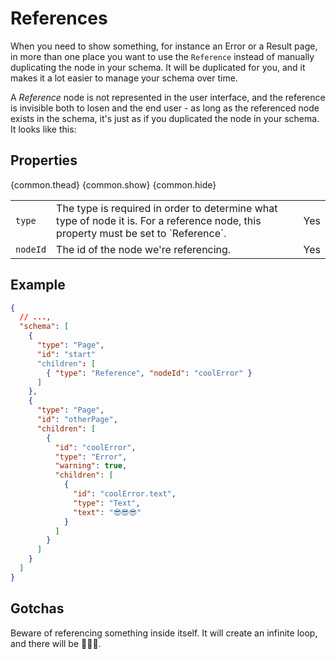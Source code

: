 
<Meta title="Building blocks/Reference" />

# References

When you need to show something, for instance an Error or a Result page, in more
than one place you want to use the `Reference` instead of manually
duplicating the node in your schema. It will be duplicated for you, and it makes
it a lot easier to manage your schema over time.

A <em>Reference</em> node is not represented in the user interface, and the
reference is invisible both to losen and the end user - as long as the referenced
node exists in the schema, it's just as if you duplicated the node in your schema.
It looks like this:

## Properties

<Table>
  {common.thead}
  <tbody>
    <tr>
      <td>
        <code>type</code>
      </td>
      <td>
        The type is required in order to determine what type of node it is. For
        a reference node, this property must be set to `Reference`.
      </td>
      <td>Yes</td>
    </tr>
    <tr>
      <td>
        <code>nodeId</code>
      </td>
      <td>The id of the node we're referencing.</td>
      <td>Yes</td>
    </tr>
    {common.show}
    {common.hide}
  </tbody>
</Table>

## Example

```json
{
  // ...,
  "schema": [
    {
      "type": "Page",
      "id": "start"
      "children": [
        { "type": "Reference", "nodeId": "coolError" }
      ]
    },
    {
      "type": "Page",
      "id": "otherPage",
      "children": [
        {
          "id": "coolError",
          "type": "Error",
          "warning": true,
          "children": [
            {
              "id": "coolError.text",
              "type": "Text",
              "text": "😎😎😎"
            }
          ]
        }
      ]
    }
  ]
}
```

## Gotchas

Beware of referencing something inside itself. It will create an infinite loop,
and there will be 🐉🐲🔥.

